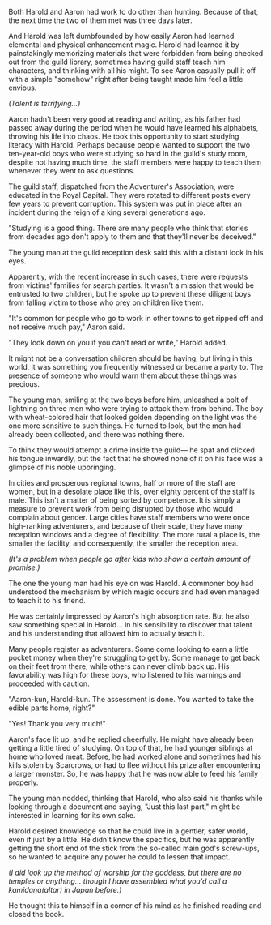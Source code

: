 Both Harold and Aaron had work to do other than hunting. Because of that, the next time the two of them met was three days later.

And Harold was left dumbfounded by how easily Aaron had learned elemental and physical enhancement magic. Harold had learned it by painstakingly memorizing materials that were forbidden from being checked out from the guild library, sometimes having guild staff teach him characters, and thinking with all his might. To see Aaron casually pull it off with a simple "somehow" right after being taught made him feel a little envious.

_(Talent is terrifying...)_

Aaron hadn't been very good at reading and writing, as his father had passed away during the period when he would have learned his alphabets, throwing his life into chaos. He took this opportunity to start studying literacy with Harold. Perhaps because people wanted to support the two ten-year-old boys who were studying so hard in the guild's study room, despite not having much time, the staff members were happy to teach them whenever they went to ask questions.

The guild staff, dispatched from the Adventurer's Association, were educated in the Royal Capital. They were rotated to different posts every few years to prevent corruption. This system was put in place after an incident during the reign of a king several generations ago.

"Studying is a good thing. There are many people who think that stories from decades ago don't apply to them and that they'll never be deceived."

The young man at the guild reception desk said this with a distant look in his eyes.

Apparently, with the recent increase in such cases, there were requests from victims' families for search parties. It wasn't a mission that would be entrusted to two children, but he spoke up to prevent these diligent boys from falling victim to those who prey on children like them.

"It's common for people who go to work in other towns to get ripped off and not receive much pay," Aaron said.

"They look down on you if you can't read or write," Harold added.

It might not be a conversation children should be having, but living in this world, it was something you frequently witnessed or became a party to. The presence of someone who would warn them about these things was precious.

The young man, smiling at the two boys before him, unleashed a bolt of lightning on three men who were trying to attack them from behind. The boy with wheat-colored hair that looked golden depending on the light was the one more sensitive to such things. He turned to look, but the men had already been collected, and there was nothing there.

To think they would attempt a crime inside the guild— he spat and clicked his tongue inwardly, but the fact that he showed none of it on his face was a glimpse of his noble upbringing.

In cities and prosperous regional towns, half or more of the staff are women, but in a desolate place like this, over eighty percent of the staff is male. This isn't a matter of being sorted by competence. It is simply a measure to prevent work from being disrupted by those who would complain about gender. Large cities have staff members who were once high-ranking adventurers, and because of their scale, they have many reception windows and a degree of flexibility. The more rural a place is, the smaller the facility, and consequently, the smaller the reception area.

_(It's a problem when people go after kids who show a certain amount of promise.)_

The one the young man had his eye on was Harold. A commoner boy had understood the mechanism by which magic occurs and had even managed to teach it to his friend.

He was certainly impressed by Aaron's high absorption rate. But he also saw something special in Harold... in his sensibility to discover that talent and his understanding that allowed him to actually teach it.

Many people register as adventurers. Some come looking to earn a little pocket money when they're struggling to get by. Some manage to get back on their feet from there, while others can never climb back up. His favorability was high for these boys, who listened to his warnings and proceeded with caution.

"Aaron-kun, Harold-kun. The assessment is done. You wanted to take the edible parts home, right?"

"Yes! Thank you very much!"

Aaron's face lit up, and he replied cheerfully. He might have already been getting a little tired of studying. On top of that, he had younger siblings at home who loved meat. Before, he had worked alone and sometimes had his kills stolen by Scarcrows, or had to flee without his prize after encountering a larger monster. So, he was happy that he was now able to feed his family properly.

The young man nodded, thinking that Harold, who also said his thanks while looking through a document and saying, "Just this last part," might be interested in learning for its own sake.

Harold desired knowledge so that he could live in a gentler, safer world, even if just by a little. He didn't know the specifics, but he was apparently getting the short end of the stick from the so-called main god's screw-ups, so he wanted to acquire any power he could to lessen that impact.

_(I did look up the method of worship for the goddess, but there are no temples or anything... though I have assembled what you'd call a kamidana(altar) in Japan before.)_

He thought this to himself in a corner of his mind as he finished reading and closed the book.
